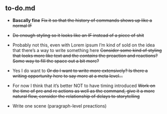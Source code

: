 ## to-do.md {#sec-todos}

- **Bascally fine** ~~Fix it so that the history of commands shows up like a normal IF~~
- ~~Do enough styling so it looks like an IF instead of a piece of shit~~
- Probably not this, even with Lorem ipsum I'm kind of sold on the idea that there's a way to write something here ~~Consider some kind of styling that looks more like text and the *contains* the preaction and reactions? Some way to fill the space out a bit more?~~
- Yes I do want to ~~Or do I want to write more extensively? Is there a writing opportunity here to say more at a meta level...~~
- For now I think that it's better NOT to have timing introduced ~~Work on the time of pre and re actions as well as the command, give it a more natural flow, consider the relationship of delays to storytelling~~

- Write one scene (paragraph-level preactions)